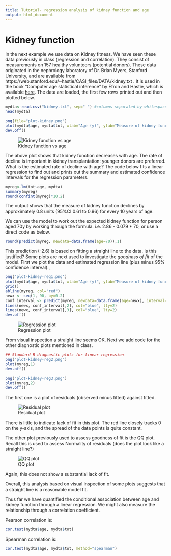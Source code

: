 ```yaml
---
title: Tutorial- regression analysis of kidney function and age
output: html_document
---
```


# Kidney function

In the next example we use data on Kidney fitness. We have seen these data previously in class (regression and correlation). They consist of measurements on 157 healthy volunteers (potential donors). These data originated in the nephrology laboratory of Dr. Brian Myers, Stanford University, and are available from https://web.stanford.edu/~hastie/CASI_files/DATA/kidney.txt . It is used in the book "Computer age statistical inference" by Efron and Hastie, which is available [here](https://web.stanford.edu/~hastie/CASI/). The data are loaded, the first few rows printed out and then plotted below.

```r
mydta<-read.csv("kidney.txt", sep=" ") #columns separated by whitespace, not commar
head(mydta)
```

```r
png(file="plot-kidney.png")
plot(mydta$age, mydta$tot, xlab="Age (y)", ylab="Measure of kidney function")
dev.off()
```

![Kidney function vs age](plot-kidney.png)

The above plot shows that kidney function decreases with age. The rate of decline is important in kidney transplantation: younger donors are preferred. What is the estimated rate of decline with age? The code below fits a linear regression to find out and prints out the summary and estimated confidence intervals for the regression parameters.

```r
myreg<-lm(tot~age, mydta)
summary(myreg)
round(confint(myreg)*10,2)
```

The output shows that the measure of kidney function declines by approximately 0.8 units (95%CI 0.61 to 0.96) for every 10 years of age.
    
We can use the model to work out the expected kidney function for person aged 70y by working through the formula. i.e. 2.86 - 0.079 * 70, or use a direct code as below.

```r
round(predict(myreg, newdata=data.frame(age=70)),1)
```

This prediction (-2.6) is based on fitting a straight line to the data. Is this justified? Some plots are next used to investigate the *goodness of fit* of the model. First we plot the data and estimated regression line (plus minus 95% confidence interval):,

```r
png('plot-kidney-reg1.png')
plot(mydta$age, mydta$tot, xlab="Age (y)", ylab="Measure of kidney function")
grid()
abline(myreg, col="red")
newx <- seq(1, 90, by=0.2)
conf_interval <- predict(myreg, newdata=data.frame(age=newx), interval="confidence",level = 0.95)
lines(newx, conf_interval[,2], col="blue", lty=2)
lines(newx, conf_interval[,3], col="blue", lty=2)
dev.off()
```

![Regression plot](plot-kidney-reg1.png)

From visual inspection a straight line seems OK. Next we add code for the other diagnostic plots mentioned in class. 

```r
## Standard R diagnostic plots for linear regression
png("plot-kidney-reg2.png")
plot(myreg,1)
dev.off()

png("plot-kidney-reg3.png")
plot(myreg,2)
dev.off()
```

The first one is a plot of residuals (observed minus fitted) against fitted.

![Residual plot](plot-kidney-reg2.png)

There is little to indicate lack of fit in this plot. The red line closely tracks 0 on the y-axis, and the spread of the data points is quite constant.

The other plot previously used to assess goodness of fit is the QQ plot. Recall this is used to assess Normality of residuals (does the plot look like a straight line?)

![QQ plot](plot-kidney-reg3.png)

Again, this does not show a substantial lack of fit. 

Overall, this analysis based on visual inspection of some plots suggests that a straight line is a reasonable model fit.

Thus far we have quantified the conditional association between age and kidney function through a linear regression. We might also measure the relationship through a correlation coefficient.

Pearson correlation is:

```r
cor.test(mydta$age, mydta$tot)
```

Spearman correlation is:

```r
cor.test(mydta$age, mydta$tot, method="spearman")
```

